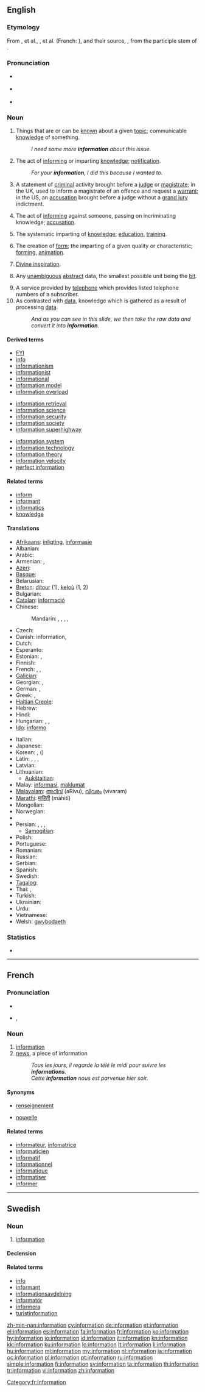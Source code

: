 {{wikipedia|dab=Information (disambiguation)|information}}
{{also|Information}}
==English==
{{wikipedia}}

===Etymology===
From {{etyl|xno}} {{term|informacioun}}, {{term|enformation}} et al., {{etyl|frm}} {{term|informacion}}, {{term|enformacion}} et al. (French: {{term|information|lang=fr}}), and their source, {{etyl|la}} {{term|informatio|informātiō|formation, conception; education}}, from the participle stem of {{term|informare|informāre|to inform}}.

===Pronunciation===
* {{a|UK}} {{IPA|/ˌɪnfəˈmeɪʃən/}}
* {{a|US}} {{IPA|/ˌɪnfəɹˈmeɪʃən/}}
* {{audio|en-us-information.ogg|Audio (US)}}
*: {{rhymes|eɪʃən}}

===Noun===
{{en-noun|-|s}}

# Things that are or can be [[know]]n about a given [[topic]]; communicable [[knowledge]] of something. {{defdate|from 14th c.}}
#: ''I need some more '''information''' about this issue.''
# The act of [[informing]] or imparting [[knowledge]]; [[notification]]. {{defdate|from 14th c.}}
#: ''For your '''information''', I did this because I wanted to.''
# {{legal}} A statement of [[criminal]] activity brought before a [[judge]] or [[magistrate]]; in the UK, used to inform a magistrate of an offence and request a [[warrant]]; in the US, an [[accusation]] brought before a judge without a [[grand jury]] indictment. {{defdate|from 15th c.}}
# {{obsolete}} The act of [[informing]] against someone, passing on incriminating knowledge; [[accusation]]. {{defdate|14th-17th c.}}
# {{context|now|_|rare}} The systematic imparting of [[knowledge]]; [[education]], [[training]]. {{defdate|from 14th c.}}
# {{context|now|_|rare}} The creation of [[form]]; the imparting of a given quality or characteristic; [[forming]], [[animation]]. {{defdate|from 17th c.}}
# {{Christianity}} [[divine inspiration|Divine inspiration]]. {{defdate|from 15th c.}}
# {{information theory}} Any [[unambiguous]] [[abstract]] data, the smallest possible unit being the [[bit#Etymology 3|bit]]. {{defdate|from 20th c.}}
# A service provided by [[telephone]] which provides listed telephone numbers of a subscriber. {{defdate|from 20th c.}}
# As contrasted with [[data]], knowledge which is gathered as a result of processing [[data]]. {{defdate|from 20th c.}}
#: ''And as you can see in this slide, we then take the raw data and convert it into '''information'''.'' <!-- is this sense ever used by people who aren't giving PowerPoint presentations?  -->

====Derived terms====
{{rel-top3}}
* [[FYI]]
* [[info]]
* [[informationism]]
* [[informationist]]
* [[informational]]
* [[information model]]
* [[information overload]]
{{rel-mid3}}
* [[information retrieval]]
* [[information science]]
* [[information security]]
* [[information society]]
* [[information superhighway]]
{{rel-mid3}}
* [[information system]]
* [[information technology]]
* [[information theory]]
* [[information velocity]]
* [[perfect information]]
{{rel-bottom}}

{{lookfrom|information}}

====Related terms====
* [[inform]]
* [[informant]]
* [[informatics]]
* [[knowledge]]

====Translations====
{{trans-top}}
* [[Afrikaans]]: [[inligting]], [[informasie]]
* Albanian: {{t|sq|informacion|f|xs=Albanian}}
* Arabic: {{t-|ar|معلومات|f|p|tr=ma3lumaat}}
* Armenian: {{t-|hy|տեղեկատվություն|tr=teġekatvut'yun}}, {{t|hy|տեղեկություն|tr=teġekut'yun}}
* [[Azeri]]: {{t|az|məlumat|xs=Azeri}}
* [[Basque]]: {{t|eu|informazio|xs=Basque}}
* Belarusian: {{t|be|інфармацыя|f|tr=infarmácyja|xs=Belarusian}}
* [[Breton]]: [[ditour]] {{m}} (1), [[keloù]] {{m}} (1, 2)
* Bulgarian: {{t+|bg|информация|f|tr=informácija}}
* [[Catalan]]: [[informació]] {{f}}
* Chinese:
*: Mandarin: {{t-|cmn|信息|tr=xìnxī|sc=Hani}},  {{t-|cmn|資訊|sc=Hani}},  {{t-|cmn|资讯|tr=zīxùn|sc=Hani}},  {{t-|cmn|情報|sc=Hani}},  {{t-|cmn|情报|tr=qíngbào|sc=Hani}}
* Czech: {{t+|cs|informace|f}}
* Danish: information, {{t|da|informationer}}
* Dutch: {{t+|nl|informatie|f}}
* Esperanto: {{t-|eo|informo|xs=Esperanto}}
* Estonian: {{t+|et|informatsioon}}, {{t-|et|teave}}
* Finnish: {{t+|fi|informaatio}}
* French: {{t+|fr|renseignement|m}},  {{t+|fr|informations|f|p}},  {{t+|fr|information|f}}
* [[Galician]]: {{t+|gl|información|f|xs=Galician}}
* Georgian: {{t|ka|ცნობება|tr=tsnobeba|sc=Geor|xs=Georgian}},  {{t|ka|შეტყობინება|tr=šetq῾obineba|sc=Geor|xs=Georgian}}
* German: {{t+|de|Information|f}},  {{t|de|Auskunft|f}}
* Greek: {{t|el|πληροφορία|f|tr=plērophoría}},  {{t|el|πληροφορίες|f|p|tr=plērophoríes}}
* [[Haitian Creole]]: {{tø|ht|enfòmasyon}}
* Hebrew: {{t+|he|מידע|מֵידָע|tr=meidá}}
* Hindi: {{t-|hi|जानकारी|f|tr=jānkārī|xs=Hindi}}
* Hungarian: {{t|hu|felvilágosítás}},  {{t|hu|tájékoztatás}},  {{t+|hu|információ}}
* [[Ido]]: [[informo]]
{{trans-mid}}
* Italian: {{t+|it|informazione|f}}
* Japanese: {{t+|ja|情報|tr=じょうほう, jōhō}}
* Korean: {{t|ko|안내|tr=annae|sc=Hang}},  {{t+|ko|정보|tr=jeongbo|sc=Hang}} ({{t+|ko|情報|sc=Hani}})
* Latin: {{t+|la|nuntius|m|alt=nūntius}}, {{t-|la|scientia|f}}, {{t-|la|doctrina|f}}, {{t-|la|indicium|n}}
* Latvian: {{t|lv|informācija|f|xs=Latvian}}
* Lithuanian:
** [[Aukštaitian]]: {{t+|lt|informacija|f|xs=Lithuanian}}
* Malay: [[informasi]], [[maklumat]]
* [[Malayalam]]: [[അറിവ്]] (aRivu), [[വിവരം]] (vivaram)
* [[Marathi]]: [[माहिती]] (māhitī)
* Mongolian: {{t|mn|ѳгѳгдѳл|tr=ögögdöl|sc=Cyrl|xs=Mongolian}}
* Norwegian: {{t|no|informasjon|m}}
* {{trreq|Old English}}
* Persian: {{t+|fa|اطلاعات|xs=Persian}}, {{t|fa|آگاهی|xs=Persian}},  {{t+|fa|اخبار|xs=Persian}},  {{t|fa|استحضار|xs=Persian}}
** [[Samogitian]]: {{tø|bat-smg|infuormacėjė|f|xs=Samogitian}}
* Polish: {{t+|pl|informacja|f}}
* Portuguese: {{t+|pt|informação|f}}
* Romanian: {{t-|ro|informaţie|f}}
* Russian: {{t+|ru|информация|f|tr=informácija}}
* Serbian: {{t-|sr|informacija|f}}
* Spanish: {{t+|es|información|f}}
* Swedish: {{t+|sv|information|c}}
* [[Tagalog]]: {{t|tl|impormasyon|xs=Tagalog}}
* Thai: {{t|th|ข่าว|tr=kàao}},  {{t-|th|ข้อมูล|tr=kôr moon}}
* Turkish: {{t+|tr|bilgi}}
* Ukrainian: {{t|uk|інформація|f|tr=informácija|xs=Ukrainian}}
* Urdu: {{t-|ur|جانکاری|f|tr=jānkārī|xs=Urdu}}
* Vietnamese: {{t|vi|thông tin|xs=Vietnamese}}
* Welsh: [[gwybodaeth]] {{f}}
{{trans-bottom}}

===Statistics===
* {{rank|force|character|taking|466|information|seem|book|story}}

----

==French==

===Pronunciation===
* {{audio|Fr-information.ogg|audio}}
* {{IPA|/ɛ̃.fɔʁ.ma.sjɔ̃/|lang=fr}}, {{SAMPA|/E~.fOR.ma.sjO~/}}

===Noun===
{{fr-noun|f}}

# [[#English|information]]
# [[news]], a piece of information
#: ''Tous les jours, il regarde la télé le midi pour suivre les '''informations'''.''
#: ''Cette '''information''' nous est parvenue hier soir.''

====Synonyms====
* {{sense|information}} [[renseignement]]
* {{sense|a piece of information}} [[nouvelle]]

====Related terms====
* [[informateur]], [[infomatrice]]
* [[informaticien]]
* [[informatif]]
* [[informationnel]]
* [[informatique]]
* [[informatiser]]
* [[informer]]

[[Category:fr:Information]]

----

==Swedish==

===Noun===
{{sv-noun|g=c}}

# [[#English|information]]

====Declension====
{{sv-noun-reg-er}}

====Related terms====
* [[info]]
* [[informant]]
* [[informationsavdelning]]
* [[informatör]]
* [[informera]]
* [[turistinformation]]

[[zh-min-nan:information]]
[[cy:information]]
[[de:information]]
[[et:information]]
[[el:information]]
[[es:information]]
[[fa:information]]
[[fr:information]]
[[ko:information]]
[[hy:information]]
[[io:information]]
[[id:information]]
[[it:information]]
[[kn:information]]
[[kk:information]]
[[ku:information]]
[[lo:information]]
[[lt:information]]
[[li:information]]
[[hu:information]]
[[ml:information]]
[[my:information]]
[[nl:information]]
[[ja:information]]
[[oc:information]]
[[pl:information]]
[[pt:information]]
[[ru:information]]
[[simple:information]]
[[fi:information]]
[[sv:information]]
[[ta:information]]
[[th:information]]
[[tr:information]]
[[vi:information]]
[[zh:information]]
